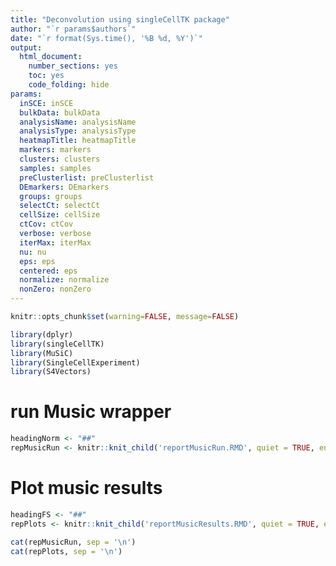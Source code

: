 ```yaml
---
title: "Deconvolution using singleCellTK package"
author: "`r params$authors`"
date: "`r format(Sys.time(), '%B %d, %Y')`"
output:
  html_document:
    number_sections: yes
    toc: yes
    code_folding: hide
params:
  inSCE: inSCE 
  bulkData: bulkData
  analysisName: analysisName
  analysisType: analysisType
  heatmapTitle: heatmapTitle
  markers: markers 
  clusters: clusters 
  samples: samples
  preClusterlist: preClusterlist
  DEmarkers: DEmarkers
  groups: groups
  selectCt: selectCt
  cellSize: cellSize
  ctCov: ctCov
  verbose: verbose
  iterMax: iterMax
  nu: nu
  eps: eps
  centered: eps
  normalize: normalize
  nonZero: nonZero
---
```


```r
knitr::opts_chunk$set(warning=FALSE, message=FALSE)
```


```r
library(dplyr)
library(singleCellTK)
library(MuSiC)
library(SingleCellExperiment)
library(S4Vectors)

```


# run Music wrapper
```r
headingNorm <- "##"
repMusicRun <- knitr::knit_child('reportMusicRun.RMD', quiet = TRUE, envir = environment())
```

# Plot music results

```r
headingFS <- "##"
repPlots <- knitr::knit_child('reportMusicResults.RMD', quiet = TRUE, envir = environment())
```


```r
cat(repMusicRun, sep = '\n')
cat(repPlots, sep = '\n')
```









